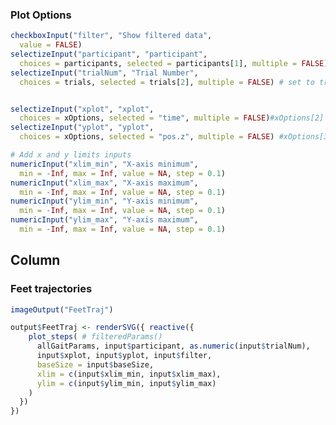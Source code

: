 


### Plot Options
```r
checkboxInput("filter", "Show filtered data",
  value = FALSE)
selectizeInput("participant", "participant",
  choices = participants, selected = participants[1], multiple = FALSE)
selectizeInput("trialNum", "Trial Number",
  choices = trials, selected = trials[2], multiple = FALSE) # set to trial 2 so that if practice is filtered out, it still plots


selectizeInput("xplot", "xplot",
  choices = xOptions, selected = "time", multiple = FALSE)#xOptions[2]
selectizeInput("yplot", "yplot",
  choices = xOptions, selected = "pos.z", multiple = FALSE) #xOptions[3]

# Add x and y limits inputs
numericInput("xlim_min", "X-axis minimum",
  min = -Inf, max = Inf, value = NA, step = 0.1)
numericInput("xlim_max", "X-axis maximum",
  min = -Inf, max = Inf, value = NA, step = 0.1)
numericInput("ylim_min", "Y-axis minimum",
  min = -Inf, max = Inf, value = NA, step = 0.1)
numericInput("ylim_max", "Y-axis maximum",
  min = -Inf, max = Inf, value = NA, step = 0.1)
```


Column
--------------------------------------------
### Feet trajectories {data-height=1500}

```r
imageOutput("FeetTraj")
```

```r
output$FeetTraj <- renderSVG({ reactive({
    plot_steps( # filteredParams()
      allGaitParams, input$participant, as.numeric(input$trialNum),
      input$xplot, input$yplot, input$filter, 
      baseSize = input$baseSize,
      xlim = c(input$xlim_min, input$xlim_max),
      ylim = c(input$ylim_min, input$ylim_max)
    )
  })
})
```